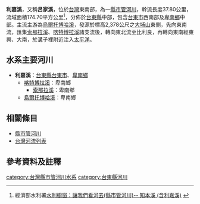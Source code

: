 {{Infobox river
| river_name = 利嘉溪
| other_name = 呂家溪
| image_name = Li-Jia River.jpg
| image_size = 200px
| caption = 利嘉溪[[大南圳|大南圳]]進水口上游河床
| origin = [[大埔山|大埔山]]
| mouth = 溝仔裡
| progression = [[太平洋|太平洋]]
| basin_countries = {{ROC}}
| location = [[臺東縣|臺東縣]][[臺東市|台東市]]、[[卑南鄉|卑南鄉]]
| length = {{convert|37.80|km|0|}}
| elevation = {{convert|2,378|m|0|}}
| mouth_elevation =  {{convert|0|m|0|}}
| discharge =  {{convert|10.47|m3/s|0|}}
| watershed = {{convert|174.70|km2|0|}}
}}

'''利嘉溪'''，又稱'''呂家溪'''，位於[[台灣|台灣]]東南部，為一[[縣市管河川|縣市管河川]]，幹流長度37.80公里，流域面積174.70平方公里<ref>經濟部水利署[http://www.wra.gov.tw/ct.asp?xItem=20070&CtNode=4393# 水利櫥窗：讓我們看河去(縣市管河川)-- 知本溪 (含利嘉溪)] {{Wayback|url=http://www.wra.gov.tw/ct.asp?xItem=20070&CtNode=4393 |date=20080331074326 }}</ref>，分佈於[[臺東縣|台東縣]]中部，包含[[臺東市|台東市]]西南部及[[卑南鄉|卑南鄉]]中部。主流主游為[[烏爾托博哈溪|烏爾托博哈溪]]，發源於標高2,378公尺之[[大埔山|大埔山]]東側，先向東南流，匯集[[索那拉溪|索那拉溪]]、[[喀特博拉溪|喀特博拉溪]]諸支流後，轉向東北流至比利良，再轉向東南經東興、大南，於溝子裡附近注入[[太平洋|太平洋]]。

==水系主要河川== 
*'''利嘉溪'''：[[臺東縣|台東縣]][[臺東市|台東市]]、[[卑南鄉|卑南鄉]]
**[[喀特博拉溪|喀特博拉溪]]：卑南鄉
***[[索那拉溪|索那拉溪]]：卑南鄉
**[[烏爾托博哈溪|烏爾托博哈溪]]：卑南鄉

==相關條目==
*[[縣市管河川|縣市管河川]]
*[[台灣河流列表|台灣河流列表]]

==參考資料及註釋==
<div class="references-small">
<references />
</div>

{{台灣河流}}
[[category:台灣縣市管河川水系|category:台灣縣市管河川水系]]
[[category:台東縣河川|category:台東縣河川]]